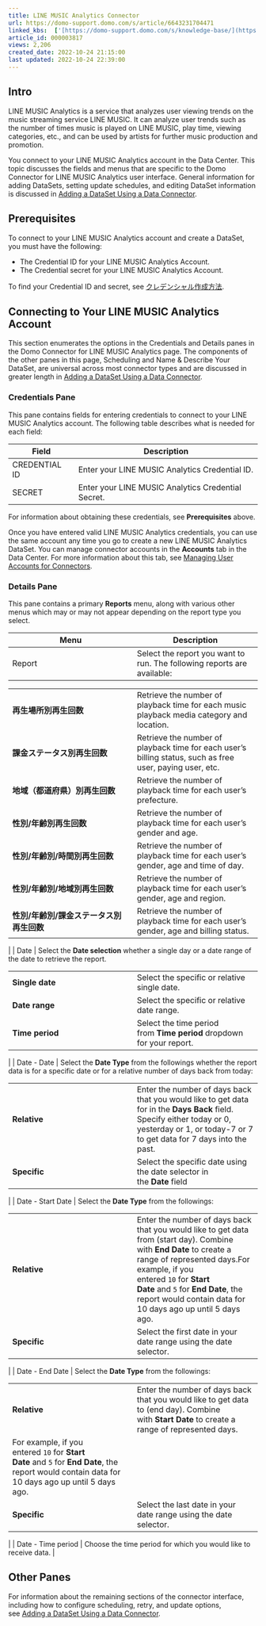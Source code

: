 ```yaml
---
title: LINE MUSIC Analytics Connector
url: https://domo-support.domo.com/s/article/6643231704471
linked_kbs:  ['[https://domo-support.domo.com/s/knowledge-base/](https://domo-support.domo.com/s/knowledge-base/)', '[https://domo-support.domo.com/s/](https://domo-support.domo.com/s/)', '[https://domo-support.domo.com/s/topic/0TO5w000000ZammGAC](https://domo-support.domo.com/s/topic/0TO5w000000ZammGAC)', '[https://domo-support.domo.com/s/topic/0TO5w000000ZanLGAS](https://domo-support.domo.com/s/topic/0TO5w000000ZanLGAS)', '[https://domo-support.domo.com/s/topic/0TO5w000000ZaoVGAS](https://domo-support.domo.com/s/topic/0TO5w000000ZaoVGAS)', '[https://domo-support.domo.com/s/article/360042926274](https://domo-support.domo.com/s/article/360042926274)', '[https://domo-support.domo.com/s/article/360042926054](https://domo-support.domo.com/s/article/360042926054)', '[https://domo-support.domo.com/s/article/6643231704471](https://domo-support.domo.com/s/article/6643231704471)', '[https://domo-support.domo.com/s/topic/0TO5w000000ZaoVGAS/available-custom-connectors](https://domo-support.domo.com/s/topic/0TO5w000000ZaoVGAS/available-custom-connectors)', '[https://domo-support.domo.com/s/article/360043429933](https://domo-support.domo.com/s/article/360043429933)', '[https://domo-support.domo.com/s/article/360043429953](https://domo-support.domo.com/s/article/360043429953)', '[https://domo-support.domo.com/s/article/360042925494](https://domo-support.domo.com/s/article/360042925494)', '[https://domo-support.domo.com/s/article/4408174643607](https://domo-support.domo.com/s/article/4408174643607)', '[https://domo-support.domo.com/s/article/360043429913](https://domo-support.domo.com/s/article/360043429913)', '[https://domo-support.domo.com/s/login/](https://domo-support.domo.com/s/login/)']
article_id: 000003817
views: 2,206
created_date: 2022-10-24 21:15:00
last updated: 2022-10-24 22:39:00
---
```




Intro
-----


LINE MUSIC Analytics is a service that analyzes user viewing trends on the music streaming service LINE MUSIC. It can analyze user trends such as the number of times music is played on LINE MUSIC, play time, viewing categories, etc., and can be used by artists for further music production and promotion.


You connect to your LINE MUSIC Analytics account in the Data Center. This topic discusses the fields and menus that are specific to the Domo Connector for LINE MUSIC Analytics user interface. General information for adding DataSets, setting update schedules, and editing DataSet information is discussed in [Adding a DataSet Using a Data Connector](/s/article/360042926274).


Prerequisites
-------------


To connect to your LINE MUSIC Analytics account and create a DataSet, you must have the following:


* The Credential ID for your LINE MUSIC Analytics Account.
* The Credential secret for your LINE MUSIC Analytics Account.


To find your Credential ID and secret, see [クレデンシャル作成方法](https://docs-music-analytics.line.me/ja/latest/api/credential.html).


Connecting to Your LINE MUSIC Analytics Account
-----------------------------------------------


This section enumerates the options in the Credentials and Details panes in the Domo Connector for LINE MUSIC Analytics page. The components of the other panes in this page, Scheduling and Name & Describe Your DataSet, are universal across most connector types and are discussed in greater length in [Adding a DataSet Using a Data Connector](/s/article/360042926274).


### Credentials Pane


This pane contains fields for entering credentials to connect to your LINE MUSIC Analytics account. The following table describes what is needed for each field:




| Field | Description |
| --- | --- |
| CREDENTIAL ID | Enter your LINE MUSIC Analytics Credential ID. |
| SECRET | Enter your LINE MUSIC Analytics Credential Secret. |


For information about obtaining these credentials, see **Prerequisites** above.


Once you have entered valid LINE MUSIC Analytics credentials, you can use the same account any time you go to create a new LINE MUSIC Analytics DataSet. You can manage connector accounts in the **Accounts** tab in the Data Center. For more information about this tab, see [Managing User Accounts for Connectors](/s/article/360042926054).


### Details Pane


This pane contains a primary **Reports** menu, along with various other menus which may or may not appear depending on the report type you select.




| Menu | Description |
| --- | --- |
| Report | Select the report you want to run. The following reports are available:

|  |  |
| --- | --- |
| **再生場所別再生回数** | Retrieve the number of playback time for each music playback media category and location. |
| **課金ステータス別再生回数** | Retrieve the number of playback time for each user's billing status, such as free user, paying user, etc. |
| **地域（都道府県）別再生回数** | Retrieve the number of playback time for each user's prefecture. |
| **性別/年齢別再生回数** | Retrieve the number of playback time for each user's gender and age. |
| **性別/年齢別/時間別再生回数** | Retrieve the number of playback time for each user's gender, age and time of day. |
| **性別/年齢別/地域別再生回数** | Retrieve the number of playback time for each user's gender, age and region. |
| **性別/年齢別/課金ステータス別再生回数** | Retrieve the number of playback time for each user's gender, age and billing status. |

 |
| Date | Select the **Date selection** whether a single day or a date range of the date to retrieve the report.

|  |  |
| --- | --- |
| **Single date** | Select the specific or relative single date. |
| **Date range** | Select the specific or relative date range. |
| **Time period** | Select the time period from **Time period** dropdown for your report. |

 |
| Date - Date | Select the **Date Type** from the followings whether the report data is for a specific date or for a relative number of days back from today:

|  |  |
| --- | --- |
| **Relative** | Enter the number of days back that you would like to get data for in the **Days Back** field. Specify either today or 0, yesterday or 1, or today-7 or 7 to get data for 7 days into the past. |
| **Specific** | Select the specific date using the date selector in the **Date** field |

 |
| Date - Start Date | Select the **Date Type** from the followings:

|  |  |
| --- | --- |
| **Relative** | Enter the number of days back that you would like to get data from (start day). Combine with **End Date** to create a range of represented days.For example, if you entered `10` for **Start Date** and `5` for **End Date**, the report would contain data for 10 days ago up until 5 days ago. |
| **Specific** | Select the first date in your date range using the date selector. |

 |
| Date - End Date | Select the **Date Type** from the followings:

|  |  |
| --- | --- |
| **Relative** | Enter the number of days back that you would like to get data to (end day). Combine with **Start Date** to create a range of represented days.
For example, if you entered `10` for **Start Date** and `5` for **End Date**, the report would contain data for 10 days ago up until 5 days ago. |
| **Specific** | Select the last date in your date range using the date selector. |

 |
| Date - Time period | Choose the time period for which you would like to receive data. |


Other Panes
-----------


For information about the remaining sections of the connector interface, including how to configure scheduling, retry, and update options, see [Adding a DataSet Using a Data Connector](/s/article/360042926274).


